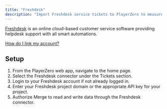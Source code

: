 ```yaml
---
title: "Freshdesk"
description: "Import Freshdesk service tickets to PlayerZero to measure the customer impact of your code."
---
```


[Freshdesk](https://www.freshworks.com/freshdesk/) is an online cloud-based customer service software providing helpdesk support with all smart automations.

[How do I link my account?](https://help.merge.dev/en/articles/8695156-freshdesk-how-do-i-link-my-account)

<Snippet file="ticketing-connector.mdx" />

<Snippet file="ticketing-permissions.mdx" />

## Setup
1. From the PlayerZero web app, navigate to the home page.
2. Select the Freshdesk connector under the Tickets section.
3. Login to your Freshdesk account if not already logged in.
4. Enter your Freshdesk project domain or the appropriate API key for your project.
5. Authorize Merge to read and write data through the Freshdesk connector.
